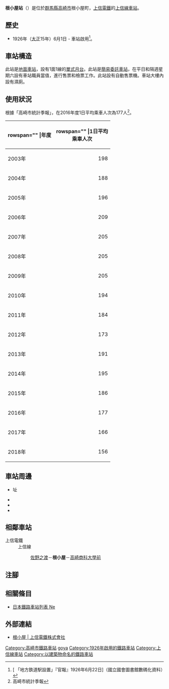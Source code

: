 {{NoteTA|G1=Transport
|T=zh-hans:根小屋站;zh-hk:根小屋站;zh-tw:根小屋車站;
|1=zh-hans:根小屋站;zh-hk:根小屋站;zh-tw:根小屋車站;
}}
{{Infobox station
|公司色 = red
|站名 = 根小屋
|圖片 = Joshin-railway-Negoya-station-platform.jpg
|圖片說明 = 月台（2008年10月）
|日文原名 = 根小屋
|平假名 = ねごや
|羅馬拼音 = NEGOYA
|副站名 = 
|電報略號 = 
|所在地 = {{JPN}}[[群馬縣|群馬縣]][[高崎市|高崎市]]根小屋町
|座標 = {{coord|36|17|29.14|N|139|1|7.54|E|type:railwaystation_region:JP-24|display=inline,title}}
|車站構造 = [[地面車站|地面車站]]
|月台配置 = 1面1線
|啟用年月日 = 1926年（大正15年）6月1日
|廢站年月日 = 
|乘客人數 = 156
|上下車人次 = 
|統計年度 = 2018
|轉車 = 
|全寬備註 = 
|adjacent = {{Adjacent stations|system=上信電鐵|line=上信線|left=佐野之渡|right=高崎商科大學前|note-left=1.5km|note-mid=距離[[高崎站_(日本)|高崎]]3.7km|note-right=1.3km}}
}}
'''根小屋站'''（{{jpn|j=根小屋駅|hg=ねごやえき|rm=Negoya eki|f=y}}）是位於[[群馬縣|群馬縣]][[高崎市|高崎市]]根小屋町，[[上信電鐵|上信電鐵]]的[[上信線|上信線]][[鐵路車站|車站]]。

== 歷史 ==
* 1926年（[[大正|大正]]15年）6月1日 - 車站啟用<ref>[{{NDLDC|2956299/6}} 「地方鉄道駅設置」『官報』1926年6月22日]（國立國會圖書館數碼化資料）</ref>。

== 車站構造 ==
此站是[[地面車站|地面車站]]，設有1面1線的[[單式月台|單式月台]]。此站是[[簡易委託車站|簡易委託車站]]，在平日和隔週星期六設有車站職員當值，進行售票和檢票工作。此站設有自動售票機。車站大樓內設有濕廁。

== 使用狀況 ==
根據「高崎市統計季報」，在2016年度1日平均乘車人次為177人<ref>高崎市統計季報</ref>。
{| class="wikitable sortable"
|+
|-
! rowspan="" |年度
! rowspan="" |1日平均<br>乘車人次
|-
|2003年
|style="text-align:right;"|198
|-
|2004年
|style="text-align:right;"|188
|-
|2005年
|style="text-align:right;"|196
|-
|2006年
|style="text-align:right;"|209
|-
|2007年
|style="text-align:right;"|205
|-
|2008年
|style="text-align:right;"|205
|-
|2009年
|style="text-align:right;"|205
|-
|2010年
|style="text-align:right;"|194
|-
|2011年
|style="text-align:right;"|184
|-
|2012年
|style="text-align:right;"|173
|-
|2013年
|style="text-align:right;"|191
|-
|2014年
|style="text-align:right;"|195
|-
|2015年
|style="text-align:right;"|186
|-
|2016年
|style="text-align:right;"|177
|-
|2017年
|style="text-align:right;"|166
|-
|2018年
|style="text-align:right;"|156
|}

== 車站周邊 ==
* {{Translink|ja|根小屋城}}址
* {{Translink|ja|金井沢碑|金井澤碑}}
* {{Translink|ja|東京農業大学第二高等学校|東京農業大學第二高等學校}}
* {{Translink|ja|群馬県道30号寺尾藤岡線|群馬縣道30號寺尾藤岡線}}

== 相鄰車站 ==
; 上信電鐵
: 上信線
:: [[佐野之渡站|佐野之渡]]－'''根小屋'''－[[高崎商科大學前站|高崎商科大學前]]
== 注腳 ==
{{Reflist}}
== 相關條目 ==
* [[日本鐵路車站列表_Ne|日本鐵路車站列表 Ne]]
== 外部連結 ==
* [https://www.joshin-dentetsu.co.jp/station/15/ 根小屋 | 上信電鐵株式會社] {{Wayback|url=https://www.joshin-dentetsu.co.jp/station/15/ |date=20210125032357 }}{{ja icon}}
{{上信線}}
{{DEFAULTSORT:Negoya}}
[[Category:高崎市鐵路車站|Category:高崎市鐵路車站]]
[[Category:日本鐵路車站_Ne|goya]]
[[Category:1926年啟用的鐵路車站|Category:1926年啟用的鐵路車站]]
[[Category:上信線車站|Category:上信線車站]]
[[Category:以建築物命名的鐵路車站|Category:以建築物命名的鐵路車站]]